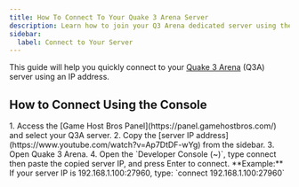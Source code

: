 ```yaml
---
title: How To Connect To Your Quake 3 Arena Server
description: Learn how to join your Q3 Arena dedicated server using the IP address.
sidebar:
  label: Connect to Your Server
---
```


This guide will help you quickly connect to your [Quake 3 Arena](https://www.gamehostbros.com/quake-3-arena-server-hosting/) (Q3A) server using an IP address.

## How to Connect Using the Console
<Steps>
1. Access the [Game Host Bros Panel](https://panel.gamehostbros.com/) and select your Q3A server.
2. Copy the [server IP address](https://www.youtube.com/watch?v=Ap7DtDF-wYg) from the sidebar.
3. Open Quake 3 Arena.
4. Open the `Developer Console (~)`, type connect then paste the copied server IP, and press Enter to connect.
</Steps>
**Example:** If your server IP is 192.168.1.100:27960, type:
`connect 192.168.1.100:27960`
